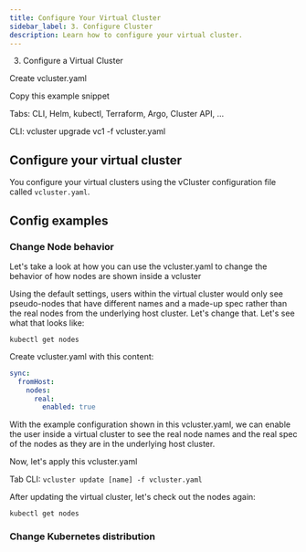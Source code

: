 ```yaml
---
title: Configure Your Virtual Cluster
sidebar_label: 3. Configure Cluster
description: Learn how to configure your virtual cluster.
---
```


3. Configure a Virtual Cluster

Create vcluster.yaml

Copy this example snippet

Tabs: CLI, Helm, kubectl, Terraform, Argo, Cluster API, …

CLI: vcluster upgrade vc1 -f vcluster.yaml


## Configure your virtual cluster

You configure your virtual clusters using the vCluster configuration file called `vcluster.yaml`. 

## Config examples


### Change Node behavior

Let's take a look at how you can use the vcluster.yaml to change the behavior of how nodes are shown inside a vcluster

Using the default settings, users within the virtual cluster would only see pseudo-nodes that have different names and a made-up spec rather than the real nodes from the underlying host cluster. Let's change that. Let's see what that looks like:

`kubectl get nodes`

Create vcluster.yaml with this content:

```yaml
sync:
  fromHost:
    nodes:
      real:
        enabled: true
```

With the example configuration shown in this vcluster.yaml, we can enable the user inside a virtual cluster to see the real node names and the real spec of the nodes as they are in the underlying host cluster.

Now, let's apply this vcluster.yaml

Tab CLI: `vcluster update [name] -f vcluster.yaml`

After updating the virtual cluster, let's check out the nodes again:

`kubectl get nodes`




### Change Kubernetes distribution